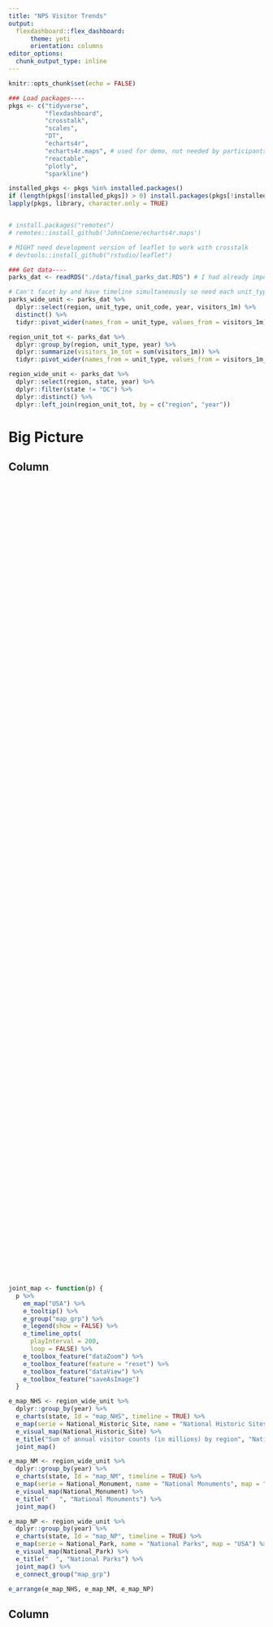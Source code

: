 ```yaml
---
title: "NPS Visitor Trends"
output: 
  flexdashboard::flex_dashboard:
      theme: yeti
      orientation: columns 
editor_options: 
  chunk_output_type: inline
---
```

  
```r
knitr::opts_chunk$set(echo = FALSE)

### Load packages----
pkgs <- c("tidyverse",
          "flexdashboard",
          "crosstalk",
          "scales",
          "DT",
          "echarts4r",
          "echarts4r.maps", # used for demo, not needed by participants
          "reactable",
          "plotly",
          "sparkline")

installed_pkgs <- pkgs %in% installed.packages()
if (length(pkgs[!installed_pkgs]) > 0) install.packages(pkgs[!installed_pkgs],dep=TRUE) 
lapply(pkgs, library, character.only = TRUE)


# install.packages("remotes")
# remotes::install_github('JohnCoene/echarts4r.maps')

# MIGHT need development version of leaflet to work with crosstalk
# devtools::install_github("rstudio/leaflet")

### Get data----
parks_dat <- readRDS("./data/final_parks_dat.RDS") # I had already imported and cleaned/summarized the park visits data in a separate scripts
```

```r

# Can't facet by and have timeline simultaneously so need each unit_type in separate col
parks_wide_unit <- parks_dat %>%
  dplyr::select(region, unit_type, unit_code, year, visitors_1m) %>%
  distinct() %>%
  tidyr::pivot_wider(names_from = unit_type, values_from = visitors_1m)

region_unit_tot <- parks_dat %>%
  dplyr::group_by(region, unit_type, year) %>%
  dplyr::summarize(visitors_1m_tot = sum(visitors_1m)) %>%
  tidyr::pivot_wider(names_from = unit_type, values_from = visitors_1m_tot)

region_wide_unit <- parks_dat %>%
  dplyr::select(region, state, year) %>%
  dplyr::filter(state != "DC") %>%
  dplyr::distinct() %>%
  dplyr::left_join(region_unit_tot, by = c("region", "year"))

```

Big Picture
=====================================

Column {style="height:100pc;"}
-------------------------------------

###

```r

joint_map <- function(p) {
  p %>%
    em_map("USA") %>%
    e_tooltip() %>%
    e_group("map_grp") %>%
    e_legend(show = FALSE) %>%
    e_timeline_opts(
      playInterval = 200, 
      loop = FALSE) %>%
    e_toolbox_feature("dataZoom") %>%
    e_toolbox_feature(feature = "reset") %>%
    e_toolbox_feature("dataView") %>%
    e_toolbox_feature("saveAsImage")
  } 

e_map_NHS <- region_wide_unit %>%
  dplyr::group_by(year) %>%
  e_charts(state, Id = "map_NHS", timeline = TRUE) %>%
  e_map(serie = National_Historic_Site, name = "National Historic Sites", map = "USA") %>% 
  e_visual_map(National_Historic_Site) %>%
  e_title("Sum of annual visitor counts (in millions) by region", "National Historic Sites") %>%
  joint_map()

e_map_NM <- region_wide_unit %>%
  dplyr::group_by(year) %>%
  e_charts(state, Id = "map_NM", timeline = TRUE) %>%
  e_map(serie = National_Monument, name = "National Monuments", map = "USA") %>% 
  e_visual_map(National_Monument) %>%
  e_title("   ", "National Monuments") %>%
  joint_map()

e_map_NP <- region_wide_unit %>%
  dplyr::group_by(year) %>%
  e_charts(state, Id = "map_NP", timeline = TRUE) %>%
  e_map(serie = National_Park, name = "National Parks", map = "USA") %>% 
  e_visual_map(National_Park) %>%
  e_title("  ", "National Parks") %>%
  joint_map() %>%
  e_connect_group("map_grp")

e_arrange(e_map_NHS, e_map_NM, e_map_NP)
```

Column {style="height:100pc;"}
-------------------------------------

###

```r

joint_hist <- function(p) {
  p %>%
    e_x_axis(min = 0, max = 11) %>%
    e_tooltip() %>%
    e_group("hist_grp") %>%
    e_legend(show = FALSE) %>%
    e_timeline_opts(
      playInterval = 200,
      loop = FALSE) %>%
    e_toolbox_feature("dataZoom") %>%
    e_toolbox_feature(feature = "reset") %>%
    e_toolbox_feature("dataView") %>%
    e_toolbox_feature("saveAsImage")
}  
  
e_hist_NHS <- parks_wide_unit %>%
  dplyr::group_by(year) %>%
  e_charts(Id = "hist_NHS", timeline = TRUE) %>%
  e_histogram(serie = National_Historic_Site, name = "National Historic Sites", breaks = seq(0, 11, by = .2)) %>%
  e_title("Distribution of annual visitor counts (in millions) across park units", "National Historic Sites") %>%
  joint_hist()
  
e_hist_NM <- parks_wide_unit %>%
  dplyr::group_by(year) %>%
  e_charts(Id = "hist_NM", timeline = TRUE) %>%
  e_histogram(serie = National_Monument, name = "National Monuments", breaks = seq(0, 11, by = .2)) %>%
  e_title("   ", "National Monuments") %>%
  joint_hist()

e_hist_NP <- parks_wide_unit %>%
  dplyr::group_by(year) %>%
  e_charts(Id = "hist_NP", timeline = TRUE) %>%
  e_histogram(serie = National_Park, name = "National Parks", breaks = seq(0, 11, by = .2)) %>%
  e_title("   ", "National Parks") %>%
  joint_hist() %>%
  e_connect_group("hist_grp")

e_arrange(e_hist_NHS, e_hist_NM, e_hist_NP)
```

Heat Maps
===================================== 

Column {style="height:100pc;"}
-------------------------------------

###

```r

joint_heat <- function(p) {
  p %>% 
  e_tooltip(formatter = htmlwidgets::JS("
  function(params){
  return('Year: ' + params.value[0] + '<br />Park Code: ' + params.value[1]  + '<br />Annual Visitor Count (in millions): ' + params.value[2])
  }
  ")
  ) %>%
    e_legend(show = TRUE) %>%
    e_toolbox_feature("dataZoom") %>%
    e_toolbox_feature(feature = "reset") %>%
    e_toolbox_feature("dataView") %>%
    e_toolbox_feature("saveAsImage")
} 

parks_dat %>% 
  dplyr::filter(unit_type == "National_Historic_Site") %>%
  e_charts(x = year) %>% 
  e_heatmap(y = unit_code, visitors_1m) %>% 
  e_visual_map(visitors_1m) %>% 
  e_title("Annual visitor counts (in millions) by park unit (rows) and year (cols)", "National Historic Sites") %>%
  joint_heat()
```

###

```r
parks_dat %>% 
  dplyr::filter(unit_type == "National_Monument") %>%
  e_charts(x = year) %>% 
  e_heatmap(y = unit_code, visitors_1m) %>% 
  e_visual_map(visitors_1m) %>% 
  e_title("Annual visitor counts (in millions) by park unit (rows) and year (cols)", "National Monuments") %>%
  joint_heat()
```

###

```r
parks_dat %>% 
  dplyr::filter(unit_type == "National_Park") %>%
  e_charts(x = year) %>% 
  e_heatmap(y = unit_code, visitors_1m) %>% 
  e_visual_map(visitors_1m) %>% 
  e_title("Annual visitor counts (in millions) by park unit (rows) and year (cols)", "National Parks") %>%
  joint_heat()
```

Time Series by Region & Unit Type
===================================== 

Inputs {.sidebar}
-------------------------------------

<br>
<h4>
```r
parks_dat_shared <- SharedData$new(
  parks_dat %>% 
    dplyr::select(year, region, unit_type, unit_name, visitors_1m, gas_constant) %>%
    dplyr::mutate(HoverLabel = paste("Park Name: ", unit_name, "<br>Year: ", year, "<br>Visitor Count: ", visitors_1m))
)
  
filter_select("unit_type", "Select a unit type", parks_dat_shared, multiple = FALSE, ~unit_type)

filter_select("region", "Select a region", parks_dat_shared, multiple = FALSE, ~region)

```
</h4>

<br>

```js
function filter_default(){
  document.getElementById("unit_type").getElementsByClassName("selectized")[0].selectize.setValue("National_Park", false);
  document.getElementById("region").getElementsByClassName("selectized")[0].selectize.setValue("IM", false);
}
$(document).ready(filter_default);
```

The data in this dashboard are a subset of National Park Service visitor counts from 1985 to 2015. These data were originally accessed from the US Department of the Interior National Park Service’s Integrated Resource Management Applications data portal (https://irma.nps.gov/), but were directly read from a [Tidy Tuesday Project](https://github.com/rfordatascience/tidytuesday/tree/master/data/2019/2019-09-17). 

Column
-------------------------------------

###

```r
  
plot_ly(parks_dat_shared, 
        x = ~year, 
        y = ~visitors_1m, 
        text = ~HoverLabel, # hover information
        hoverinfo ="text",
        color = ~unit_name, 
        type = 'scatter', 
        mode = 'lines') %>%
          layout(title = 'Trends in Visitor Counts at NPS Units, 1985 - 2015',
         xaxis = list(
           title = 'Year',
           showspikes = TRUE,
           spikemode  = "across", # draw line across plot
           spikedash = "dot",
           spikecolor = "red",
           spikesnap = "data",
           spikethickness = 2),
         yaxis = list (title = 'Annual Visitor Count (in Millions)'),
         legend = list(xanchor = "center",
                       yanchor = "top",
                       y = -0.2,
                       x = 0.5))

```

Column
-------------------------------------

###

```r
DT::datatable(
    parks_dat_shared,
    class="compact stripe",
    rownames= FALSE,
    extensions = 'Buttons',
    options = list(
      autoWidth = TRUE,
      dom = 'Blfrtip',
      buttons = c('copy', 'csv', 'excel', 'pdf', 'print'),
      lengthMenu = list(c(15,30,50,-1),
                        c(15,30,50,"All")),
      columnDefs = list(list(className = 'dt_center', targets = "_all"))
))
```
